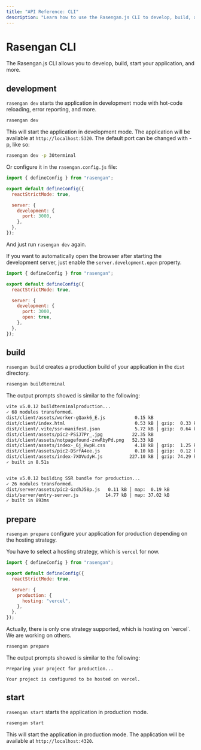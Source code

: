 ```yaml
---
title: "API Reference: CLI"
description: "Learn how to use the Rasengan.js CLI to develop, build, and start your application."
---
```



# Rasengan CLI

The Rasengan.js CLI allows you to develop, build, start your application, and more.

## development

`rasengan dev` starts the application in development mode with hot-code reloading, error reporting, and more.

```bash filename="terminal" copy
rasengan dev
```

This will start the application in development mode. The application will be available at `http://localhost:5320`.
The default port can be changed with -p, like so:

```bash filename="terminal" copy
rasengan dev -p 30terminal
```

Or configure it in the `rasengan.config.js` file:

```javascript filename="rasengan.config.js" copy {8}
import { defineConfig } from "rasengan";

export default defineConfig({
  reactStrictMode: true,

  server: {
    development: {
      port: 3000,
    },
  },
});
```

And just run `rasengan dev` again.

If you want to automatically open the browser after starting the development server, just enable the `server.development.open` property.

```javascript filename="rasengan.config.js" copy {9}
import { defineConfig } from "rasengan";

export default defineConfig({
  reactStrictMode: true,

  server: {
    development: {
      port: 3000,
      open: true,
    },
  },
});
```

## build

`rasengan build` creates a production build of your application in the `dist` directory.

```bash filename="terminal" copy
rasengan buildterminal
```

The output prompts showed is similar to the following:

```bash filename="terminal"
vite v5.0.12 buildterminalproduction...
✓ 68 modules transformed.
dist/client/assets/worker-gQaxk6_E.js           0.15 kB
dist/client/index.html                          0.53 kB │ gzip:  0.33 kB
dist/client/.vite/ssr-manifest.json             5.72 kB │ gzip:  0.64 kB
dist/client/assets/pic2-PSiJ7Pr_.jpg           22.35 kB
dist/client/assets/notpagefound-zvwRbyPd.png   52.33 kB
dist/client/assets/index-_6j_HwpH.css           4.18 kB │ gzip:  1.25 kB
dist/client/assets/pic2-DSrfA4ee.js             0.10 kB │ gzip:  0.12 kB │ map:   0.19 kB
dist/client/assets/index-7XOVudyH.js          227.10 kB │ gzip: 74.29 kB │ map: 830.90 kB
✓ built in 8.51s


vite v5.0.12 building SSR bundle for production...
✓ 26 modules transformed.
dist/server/assets/pic2-GzdhJ58p.js   0.11 kB │ map:  0.19 kB
dist/server/entry-server.js          14.77 kB │ map: 37.02 kB
✓ built in 893ms
```

## prepare

`rasengan prepare` configure your application for production depending on the hosting strategy.

You have to select a hosting strategy, which is `vercel` for now.

```javascript filename="rasengan.config.js" copy {8}
import { defineConfig } from "rasengan";

export default defineConfig({
  reactStrictMode: true,

  server: {
    production: {
      hosting: "vercel",
    },
  },
});
```

<AlertBox type="tip">
  Actually, there is only one strategy supported, which is hosting on `vercel`.
  We are working on others.
</AlertBox>

```bash filename="terminal" copy
rasengan prepare
```

The output prompts showed is similar to the following:

```text filename="terminal"
Preparing your project for production...

Your project is configured to be hosted on vercel.
```

## start

`rasengan start` starts the application in production mode.

```bash filename="terminal" copy
rasengan start
```

This will start the application in production mode. The application will be available at `http://localhost:4320`.

